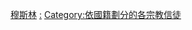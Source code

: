 {{Categories by country|nocat}}
{{Commonscat|Muslims by country}}

[[Category:穆斯林|]]
[[Category:各国伊斯兰教|:]]
[[Category:依國籍劃分的各宗教信徒|Category:依國籍劃分的各宗教信徒]]
